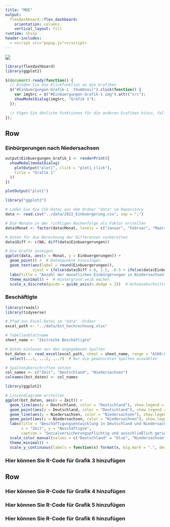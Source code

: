 ```yaml
---
title: "MDE"
output: 
  flexdashboard::flex_dashboard:
    orientation: columns
    vertical_layout: fill
runtime: shiny
header-includes:
  - <script src="popup.js"></script>
---
```


<div id="Einbuergungen-Grafik-1">
  <img src="Einbuergungen_Grafik_1.png" class="thumbnail">
</div>



```r
library(flexdashboard)
library(ggplot2)
```

```javascript
$(document).ready(function() {
  // Binden Sie die Klickfunktion an die Grafiken
  $("#Einbuergungen-Grafik-1 .thumbnail").click(function() {
    var imgSrc = $("#Einbuergungen-Grafik-1 img").attr("src");
    showModalDialog(imgSrc, "Grafik 1");
  });

  // Fügen Sie ähnliche Funktionen für die anderen Grafiken hinzu, falls erforderlich
});
```

Row
-----------------------------------------------------------------------

### Einbürgerungen nach Niedersachsen
```r
output$Einbuergungen_Grafik_1 <- renderPrint({
  showModal(modalDialog(
    plotOutput("plot1", click = "plot1_click"),
    title = "Grafik 1"
  ))
})

plotOutput("plot1")

```

```r
library("ggplot2")

# Laden Sie die CSV-Datei aus dem Ordner "data" im Repository
data <- read.csv("../data/2022_Einbuergerung.csv", sep = ";")

# Die Monate in der richtigen Reihenfolge als Faktor erstellen
data$Monat <- factor(data$Monat, levels = c("Januar", "Februar", "Maerz", "April", "Mai", "Juni", "Juli", "August", "September", "Oktober", "November", "Dezember"))

# Daten für die Berechnung der Differenzen vorbereiten
data$Diff <- c(NA, diff(data$Einbuergerungen))

# Die Grafik anzeigen
ggplot(data, aes(x = Monat, y = Einbuergerungen)) +
  geom_point() +  # Datenpunkte hinzufügen
  geom_text(aes(label = round(Einbuergerungen)), 
            vjust = ifelse(data$Diff < 0, 1.5, -0.5 + ifelse(data$Einbuergerungen < 500, 0.4, ifelse(data$Monat == "Januar", 2.2, 0)))) +
  labs(title = "Anzahl der monatlichen Einbürgerungen in Niedersachsen", x = "Monat", y = "Einbuergerungen") +
  theme_minimal() +  # Hintergrund weiß machen
  scale_x_discrete(guide = guide_axis(n.dodge = 2))  # Achsenabschnitte breiter machen


```



### Beschäftigte

```r

library(readxl)
library(tidyverse)

# Pfad zur Excel-Datei im "data" -Ordner
excel_path <- "../data/bst_hochrechnung.xlsx"

# Tabellenblattname
sheet_name <- "Zeitreihe Beschäftigte"

# Daten einlesen aus den angegebenen Spalten
bst_daten <- read_excel(excel_path, sheet = sheet_name, range = "A160:G173", col_names = FALSE) %>%
  select(...1, ...2, ...7)  # Nur die gewünschten Spalten auswählen

# Spaltenüberschriften setzen
col_names <- c("Zeit", "Deutschland", "Niedersachsen")
colnames(bst_daten) <- col_names
```
```r
library(ggplot2)

# Liniendiagramm erstellen
ggplot(bst_daten, aes(x = Zeit)) +
  geom_line(aes(y = Deutschland, color = "Deutschland"), show.legend = FALSE) +
  geom_point(aes(y = Deutschland, color = "Deutschland"), show.legend = FALSE) +
  geom_line(aes(y = Niedersachsen, color = "Niedersachsen"), show.legend = FALSE) +
  geom_point(aes(y = Niedersachsen, color = "Niedersachsen"), show.legend = FALSE) +
  labs(title = "Beschäftigungsentwicklung in Deutschland und Niedersachsen",
       x = "Zeit", y = "Beschäftigte",
       caption = "Sozialversicherungspflichtig und ausschließlich geringfügig Beschäftigte") +
  scale_color_manual(values = c("Deutschland" = "blue", "Niedersachsen" = "red")) +
  theme_minimal() +
  scale_y_continuous(labels = function(x) format(x, big.mark = ".", decimal.mark = ",", scientific = FALSE), limits = c(0, NA))

```



### Hier können Sie R-Code für Grafik 3 hinzufügen

Row
-----------------------------------------------------------------------

### Hier können Sie R-Code für Grafik 4 hinzufügen

### Hier können Sie R-Code für Grafik 5 hinzufügen

### Hier können Sie R-Code für Grafik 6 hinzufügen
